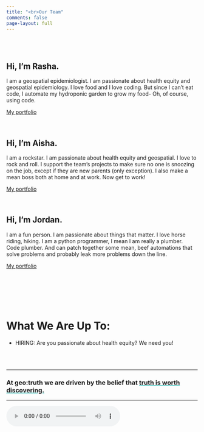 ```yaml
---
title: "<br>Our Team"
comments: false
page-layout: full
---
```


\
\

<h2>Hi, I'm [Rasha]{.gradient_text}.</h2>

</span> I am a geospatial epidemiologist. I am passionate about health equity and geospatial epidemiology. I love food and I love coding. But since I can't eat code, I automate my hydroponic garden to grow my food- Oh, of course, using code.

[My portfolio](/portfolio/index.html)

\


<h2>Hi, I'm [Aisha]{.gradient_text}.</h2>

</span> I am a rockstar. I am passionate about health equity and geospatial. I love to rock and roll. I support the team's projects to make sure no one is snoozing on the job, except if they are new parents (only exception). I also make a mean boss both at home and at work. Now get to work!

[My portfolio]( )

\


<h2>Hi, I'm [Jordan]{.gradient_text}.</h2>

</span> I am a fun person. I am passionate about things that matter. I love horse riding, hiking. I am a python programmer, I mean I am really a plumber. Code plumber. And can patch together some mean, beef automations that solve problems and probably leak more problems down the line.


[My portfolio]( )
\

\

```{=html}
<script 
            type="text/javascript" 
            src="https://cdnjs.buymeacoffee.com/1.0.0/button.prod.min.js" 
            data-name="bmc-button" 
            data-slug="geotruth" 
            data-color="#DDDDDD" 
            data-emoji=""  
            data-font="Poppins" 
            data-text="Support Us with a Cup of Coffee" 
            data-outline-color="#000000" 
            data-font-color="#000000" 
            data-coffee-color="#00A9A3">
        </script>
```
\

\

# What We Are Up To:

-   HIRING: Are you passionate about health equity? We need you!

\
\

------------------------------------------------------------------------

```{=html}
<h3>At geo:truth we are driven by the belief that <span style='text-decoration: underline;text-decoration-color: #00A9A3;'>truth is worth discovering.</span></h3>
```

------------------------------------------------------------------------

<audio controls autoplay loop>

<source src="/audio/videosudden.mp4" type="audio/mpeg">

Your browser does not support the audio tag.</audio>
